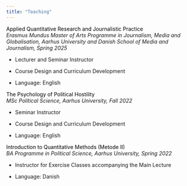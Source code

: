 ```yaml
---
title: "Teaching"
---
```


[Applied Quantitative Research and Journalistic Practice]{style="color:black;"}\
*Erasmus Mundus Master of Arts Programme in Journalism, Media and Globalisation, Aarhus University and Danish School of Media and Journalism, Spring 2025*

-   Lecturer and Seminar Instructor

-   Course Design and Curriculum Development

-   Language: English

[The Psychology of Political Hostility]{style="color:black;"}\
*MSc Political Science, Aarhus University, Fall 2022*

-   Seminar Instructor

-   Course Design and Curriculum Development

-   Language: English

[Introduction to Quantitative Methods (Metode II)]{style="color:black;"}\
*BA Programme in Political Science, Aarhus University, Spring 2022*

-   Instructor for Exercise Classes accompanying the Main Lecture

-   Language: Danish
